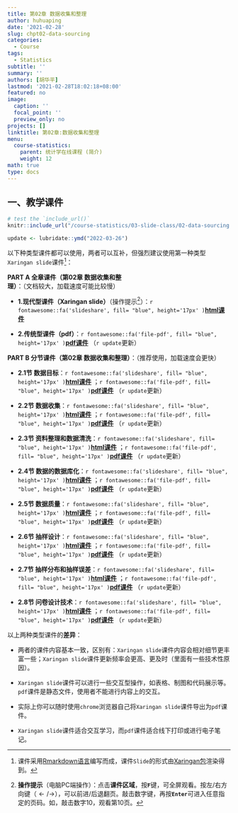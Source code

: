 ```yaml
---
title: 第02章 数据收集和整理
author: huhuaping
date: '2021-02-28'
slug: chpt02-data-sourcing
categories:
  - Course
tags:
  - Statistics
subtitle: ''
summary: ''
authors: [胡华平]
lastmod: '2021-02-28T18:02:18+08:00'
featured: no
image:
  caption: ''
  focal_point: ''
  preview_only: no
projects: []
linktitle: 第02章:数据收集和整理
menu:
  course-statistics:
    parent: 统计学在线课程 (简介)
    weight: 12
math: true
type: docs
---
```


## 一、教学课件

```r
# test the `include_url()`
knitr::include_url("/course-statistics/03-slide-class/02-data-sourcing.html")
```

```r
update <- lubridate::ymd("2022-03-26")
```


以下种类型课件都可以使用，两者可以互补，但强烈建议使用第一种类型`Xaringan slide`课件[^a]：

**PART A 全章课件（第02章 数据收集和整理）**：（文档较大，加载速度可能比较慢）

- **1.现代型课件（Xaringan slide）**（操作提示[^b]）：`r fontawesome::fa('slideshare', fill= "blue", height='17px' )`[**html课件**](/course-statistics/03-slide-class/02-part00-index.html) 

- **2.传统型课件（pdf）**：`r fontawesome::fa('file-pdf', fill= "blue", height='17px' )`[**pdf课件**](/course-statistics/material/02-part00-index-169.pdf) （`r update`更新）

**PART B 分节课件（第02章 数据收集和整理）**：（推荐使用，加载速度会更快）

- **2.1节 数据目标**：`r fontawesome::fa('slideshare', fill= "blue", height='17px' )`[**html课件**](/course-statistics/03-slide-class/02-part01-data-target.html) ；`r fontawesome::fa('file-pdf', fill= "blue", height='17px' )`[**pdf课件**](/course-statistics/material/02-part01-data-target-169.pdf) （`r update`更新）

- **2.2节 数据收集**：`r fontawesome::fa('slideshare', fill= "blue", height='17px' )`[**html课件**](/course-statistics/03-slide-class/02-part02-data-collect.html) ；`r fontawesome::fa('file-pdf', fill= "blue", height='17px' )`[**pdf课件**](/course-statistics/material/02-part02-data-collect-169.pdf) （`r update`更新）

- **2.3节 资料整理和数据清洗**：`r fontawesome::fa('slideshare', fill= "blue", height='17px' )`[**html课件**](/course-statistics/03-slide-class/02-part03-data-clean.html) ；`r fontawesome::fa('file-pdf', fill= "blue", height='17px' )`[**pdf课件**](/course-statistics/material/02-part03-data-clean-169.pdf) （`r update`更新）

- **2.4节 数据的数据库化**：`r fontawesome::fa('slideshare', fill= "blue", height='17px' )`[**html课件**](/course-statistics/03-slide-class/02-part04-data-base.html) ；`r fontawesome::fa('file-pdf', fill= "blue", height='17px' )`[**pdf课件**](/course-statistics/material/02-part04-data-base-169.pdf) （`r update`更新）

- **2.5节 数据质量**：`r fontawesome::fa('slideshare', fill= "blue", height='17px' )`[**html课件**](/course-statistics/03-slide-class/02-part05-data-quality.html) ；`r fontawesome::fa('file-pdf', fill= "blue", height='17px' )`[**pdf课件**](/course-statistics/material/02-part05-data-quality-169.pdf) （`r update`更新）

- **2.6节 抽样设计**：`r fontawesome::fa('slideshare', fill= "blue", height='17px' )`[**html课件**](/course-statistics/03-slide-class/02-part06-sampling-design.html) ；`r fontawesome::fa('file-pdf', fill= "blue", height='17px' )`[**pdf课件**](/course-statistics/material/02-part06-sampling-design-169.pdf) （`r update`更新）

- **2.7节 抽样分布和抽样误差**：`r fontawesome::fa('slideshare', fill= "blue", height='17px' )`[**html课件**](/course-statistics/03-slide-class/02-part07-sampling-error.html) ；`r fontawesome::fa('file-pdf', fill= "blue", height='17px' )`[**pdf课件**](/course-statistics/material/02-part07-sampling-error-169.pdf) （`r update`更新）

- **2.8节 问卷设计技术**：`r fontawesome::fa('slideshare', fill= "blue", height='17px' )`[**html课件**](/course-statistics/03-slide-class/02-part08-questionaire-tech.html) ；`r fontawesome::fa('file-pdf', fill= "blue", height='17px' )`[**pdf课件**](/course-statistics/material/02-part08-questionaire-tech-169.pdf) （`r update`更新）


以上两种类型课件的**差异**：

- 两者的课件内容基本一致，区别有：`Xaringan slide`课件内容会相对细节更丰富一些；`Xaringan slide`课件更新频率会更高、更及时（里面有一些技术性原因）。

- `Xaringan slide`课件可以进行一些交互型操作，如表格、制图和代码展示等。`pdf`课件是静态文件，使用者不能进行内容上的交互。

- 实际上你可以随时使用`chrome`浏览器自己将`Xaringan slide`课件导出为`pdf`课件。

- `Xaringan slide`课件适合交互学习，而`pdf`课件适合线下打印或进行电子笔记。


<!---footnote following--->

[^a]:课件采用[Rmarkdown语言](https://rmarkdown.rstudio.com/)编写而成，课件`Slide`的形式由[Xaringan包](https://github.com/yihui/xaringan)渲染得到。

[^b]:**操作提示**（电脑PC端操作）：点击**课件区域**，按**`F`**键，可全屏观看。按左/右方向键（$\leftarrow/\rightarrow$），可以前进/后退翻页。敲击数字键，再按**`Enter`**可进入任意指定的页码。如，敲击数字10，观看第10页。

